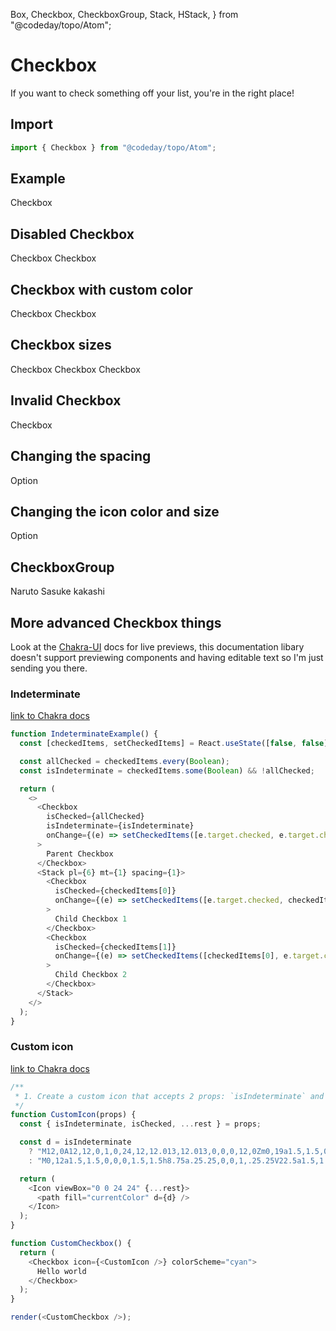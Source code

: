   Box,
  Checkbox,
  CheckboxGroup,
  Stack,
  HStack,
} from "@codeday/topo/Atom";

# Checkbox

If you want to check something off your list, you're in the right place!

## Import

```js
import { Checkbox } from "@codeday/topo/Atom";
```

## Example

<Playground>
  <Box p={3}>
    <Checkbox defaultIsChecked>Checkbox</Checkbox>
  </Box>
</Playground>

## Disabled Checkbox

<Playground>
  <Box p={3}>
    <Stack spacing={10} direction="row">
      <Checkbox isDisabled>Checkbox</Checkbox>
      <Checkbox isDisabled defaultIsChecked>
        Checkbox
      </Checkbox>
    </Stack>
  </Box>
</Playground>

## Checkbox with custom color

<Playground>
  <Box p={3}>
    <Stack spacing={10} direction="row">
      <Checkbox colorScheme="red" defaultIsChecked>
        Checkbox
      </Checkbox>
      <Checkbox colorScheme="green" defaultIsChecked>
        Checkbox
      </Checkbox>
    </Stack>
  </Box>
</Playground>

## Checkbox sizes

<Playground>
  <Box p={3}>
    <HStack spacing={10} direction="row">
      <Checkbox size="sm" colorScheme="red">
        Checkbox
      </Checkbox>
      <Checkbox size="md" colorScheme="green" defaultIsChecked>
        Checkbox
      </Checkbox>
      <Checkbox size="lg" colorScheme="orange" defaultIsChecked>
        Checkbox
      </Checkbox>
    </HStack>
  </Box>
</Playground>

## Invalid Checkbox

<Playground>
  <Box p={3}>
    <Checkbox isInvalid>Checkbox</Checkbox>
  </Box>
</Playground>

## Changing the spacing

<Playground>
  <Box p={3}>
    <Checkbox spacing="1rem">Option</Checkbox>
  </Box>
</Playground>

## Changing the icon color and size

<Playground>
  <Box p={3}>
    <Checkbox iconColor="blue.400" iconSize="1rem">
      Option
    </Checkbox>
  </Box>
</Playground>

## CheckboxGroup

<Playground>
  <Box p={3}>
    <CheckboxGroup colorScheme="green" defaultValue={["naruto", "kakashi"]}>
      <HStack>
        <Checkbox value="naruto">Naruto</Checkbox>
        <Checkbox value="sasuke">Sasuke</Checkbox>
        <Checkbox value="kakashi">kakashi</Checkbox>
      </HStack>
    </CheckboxGroup>
  </Box>
</Playground>

## More advanced Checkbox things

Look at the [Chakra-UI](https://chakra-ui.com/docs/form/checkbox#checkboxgroup) docs for live previews, this documentation libary doesn't support previewing components and having editable text so I'm just sending you there.

### Indeterminate

[link to Chakra docs](https://chakra-ui.com/docs/form/checkbox#indeterminate)

```js
function IndeterminateExample() {
  const [checkedItems, setCheckedItems] = React.useState([false, false]);

  const allChecked = checkedItems.every(Boolean);
  const isIndeterminate = checkedItems.some(Boolean) && !allChecked;

  return (
    <>
      <Checkbox
        isChecked={allChecked}
        isIndeterminate={isIndeterminate}
        onChange={(e) => setCheckedItems([e.target.checked, e.target.checked])}
      >
        Parent Checkbox
      </Checkbox>
      <Stack pl={6} mt={1} spacing={1}>
        <Checkbox
          isChecked={checkedItems[0]}
          onChange={(e) => setCheckedItems([e.target.checked, checkedItems[1]])}
        >
          Child Checkbox 1
        </Checkbox>
        <Checkbox
          isChecked={checkedItems[1]}
          onChange={(e) => setCheckedItems([checkedItems[0], e.target.checked])}
        >
          Child Checkbox 2
        </Checkbox>
      </Stack>
    </>
  );
}
```

### Custom icon

[link to Chakra docs](https://chakra-ui.com/docs/form/checkbox#icon)

```js
/**
 * 1. Create a custom icon that accepts 2 props: `isIndeterminate` and `isChecked`
 */
function CustomIcon(props) {
  const { isIndeterminate, isChecked, ...rest } = props;

  const d = isIndeterminate
    ? "M12,0A12,12,0,1,0,24,12,12.013,12.013,0,0,0,12,0Zm0,19a1.5,1.5,0,1,1,1.5-1.5A1.5,1.5,0,0,1,12,19Zm1.6-6.08a1,1,0,0,0-.6.917,1,1,0,1,1-2,0,3,3,0,0,1,1.8-2.75A2,2,0,1,0,10,9.255a1,1,0,1,1-2,0,4,4,0,1,1,5.6,3.666Z"
    : "M0,12a1.5,1.5,0,0,0,1.5,1.5h8.75a.25.25,0,0,1,.25.25V22.5a1.5,1.5,0,0,0,3,0V13.75a.25.25,0,0,1,.25-.25H22.5a1.5,1.5,0,0,0,0-3H13.75a.25.25,0,0,1-.25-.25V1.5a1.5,1.5,0,0,0-3,0v8.75a.25.25,0,0,1-.25.25H1.5A1.5,1.5,0,0,0,0,12Z";

  return (
    <Icon viewBox="0 0 24 24" {...rest}>
      <path fill="currentColor" d={d} />
    </Icon>
  );
}

function CustomCheckbox() {
  return (
    <Checkbox icon={<CustomIcon />} colorScheme="cyan">
      Hello world
    </Checkbox>
  );
}

render(<CustomCheckbox />);
```
